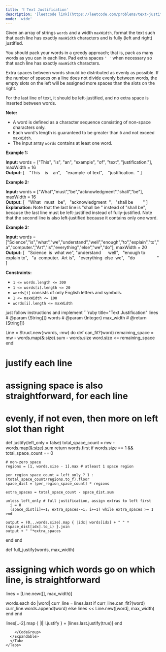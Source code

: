 ```yaml
---
title: '❗️ Text Justification'
description: '[leetcode link](https://leetcode.com/problems/text-justification/description/)'
mode: 'wide'
---
```

<Tabs>
  <Tab title="Question" icon="circle-question" iconType="regular">
    <Card>
      <p>Given an array of strings <code>words</code> and a width <code>maxWidth</code>, format the text such that each line has exactly <code>maxWidth</code> characters and is fully (left and right) justified.</p>  <p>You should pack your words in a greedy approach; that is, pack as many words as you can in each line. Pad extra spaces <code>&#39; &#39;</code> when necessary so that each line has exactly <code>maxWidth</code> characters.</p>  <p>Extra spaces between words should be distributed as evenly as possible. If the number of spaces on a line does not divide evenly between words, the empty slots on the left will be assigned more spaces than the slots on the right.</p>  <p>For the last line of text, it should be left-justified, and no extra space is inserted between words.</p>  <p><strong>Note:</strong></p>  <ul>  <li>A word is defined as a character sequence consisting of non-space characters only.</li>  <li>Each word&#39;s length is guaranteed to be greater than <code>0</code> and not exceed <code>maxWidth</code>.</li>  <li>The input array <code>words</code> contains at least one word.</li> </ul>   <p><strong class="example">Example 1:</strong></p>   <strong>Input:</strong> words = [&quot;This&quot;, &quot;is&quot;, &quot;an&quot;, &quot;example&quot;, &quot;of&quot;, &quot;text&quot;, &quot;justification.&quot;], maxWidth = 16 <br/> <strong>Output:</strong> [ &nbsp; &nbsp;&quot;This &nbsp; &nbsp;is &nbsp; &nbsp;an&quot;, &nbsp; &nbsp;&quot;example &nbsp;of text&quot;, &nbsp; &nbsp;&quot;justification. &nbsp;&quot; ]  <p><strong class="example">Example 2:</strong></p>   <strong>Input:</strong> words = [&quot;What&quot;,&quot;must&quot;,&quot;be&quot;,&quot;acknowledgment&quot;,&quot;shall&quot;,&quot;be&quot;], maxWidth = 16 <br/> <strong>Output:</strong> [ &nbsp; &quot;What &nbsp; must &nbsp; be&quot;, &nbsp; &quot;acknowledgment &nbsp;&quot;, &nbsp; &quot;shall be &nbsp; &nbsp; &nbsp; &nbsp;&quot; ] <br/> <strong>Explanation:</strong> Note that the last line is &quot;shall be    &quot; instead of &quot;shall     be&quot;, because the last line must be left-justified instead of fully-justified. Note that the second line is also left-justified because it contains only one word.  <p><strong class="example">Example 3:</strong></p>   <strong>Input:</strong> words = [&quot;Science&quot;,&quot;is&quot;,&quot;what&quot;,&quot;we&quot;,&quot;understand&quot;,&quot;well&quot;,&quot;enough&quot;,&quot;to&quot;,&quot;explain&quot;,&quot;to&quot;,&quot;a&quot;,&quot;computer.&quot;,&quot;Art&quot;,&quot;is&quot;,&quot;everything&quot;,&quot;else&quot;,&quot;we&quot;,&quot;do&quot;], maxWidth = 20 <br/> <strong>Output:</strong> [ &nbsp; &quot;Science &nbsp;is &nbsp;what we&quot;,   &quot;understand &nbsp; &nbsp; &nbsp;well&quot;, &nbsp; &quot;enough to explain to&quot;, &nbsp; &quot;a &nbsp;computer. &nbsp;Art is&quot;, &nbsp; &quot;everything &nbsp;else &nbsp;we&quot;, &nbsp; &quot;do &nbsp; &nbsp; &nbsp; &nbsp; &nbsp; &nbsp; &nbsp; &nbsp; &nbsp;&quot; ]   <p><strong>Constraints:</strong></p>  <ul>  <li><code>1 &lt;= words.length &lt;= 300</code></li>  <li><code>1 &lt;= words[i].length &lt;= 20</code></li>  <li><code>words[i]</code> consists of only English letters and symbols.</li>  <li><code>1 &lt;= maxWidth &lt;= 100</code></li>  <li><code>words[i].length &lt;= maxWidth</code></li> </ul> 
    </Card>
  </Tab>
  <Tab title="Solution" icon="lightbulb" iconType="regular" >
    <Card>
      just follow instructions and implement
    </Card>
  <Expandable title="code">
    <CodeGroup dropdown>
```ruby title="Text Justification" lines
# @param {String[]} words
# @param {Integer} max_width
# @return {String[]}

Line = Struct.new(:words, :mw) do
  def can_fit?(word)
    remaining_space = mw - words.map(&:size).sum - words.size
    word.size <= remaining_space
  end

  # justify each line
  # assigning space is also straightforward, for each line
  # evenly, if not even, then more on left slot than right
  def justify(left_only = false)
    total_space_count = mw - words.map(&:size).sum
    return words.first if words.size == 1 && total_space_count == 0
    
    # non-zero space
    regions = [1, words.size - 1].max # atleast 1 space region
    
    per_region_space_count = left_only ? 1 : (total_space_count/regions.to_f).floor
    space_dist = [per_region_space_count] * regions

    extra_spaces = total_space_count - space_dist.sum
    
    unless left_only # full justification, assign extras to left first
      i = 0
      (space_dist[i]+=1; extra_spaces-=1; i+=1) while extra_spaces >= 1
    end

    output = (0...words.size).map { |idx| words[idx] + " " * (space_dist[idx].to_i) }.join
    output + " "*extra_spaces
  end
end

def full_justify(words, max_width)
  # assigning which words go on which line, is straightforward
  lines = [Line.new([], max_width)]
  
  words.each do |word|
    curr_line = lines.last
    if curr_line.can_fit?(word)
      curr_line.words.append(word)
    else
      lines << Line.new([word], max_width)
    end
  end

  lines[..-2].map { |l| l.justify } + [lines.last.justify(true)]
end

```
    </CodeGroup>
  </Expandable>
  </Tab>
</Tabs>